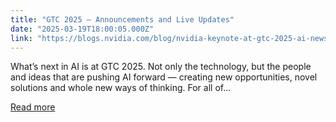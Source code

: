 ```yaml
---
title: "GTC 2025 – Announcements and Live Updates"
date: "2025-03-19T18:00:05.000Z"
link: "https://blogs.nvidia.com/blog/nvidia-keynote-at-gtc-2025-ai-news-live-updates/"
---
```


What’s next in AI is at GTC 2025. Not only the technology, but the people and ideas that are pushing AI forward — creating new opportunities, novel solutions and whole new ways of thinking. For all of...

[Read more](https://blogs.nvidia.com/blog/nvidia-keynote-at-gtc-2025-ai-news-live-updates/)
